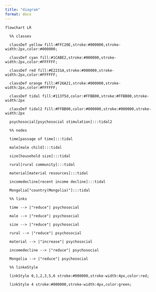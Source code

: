 ```yaml
---
title: "diagram"
format: docx
---
```


```mermaid

flowchart LR

  %% classes

  classDef yellow fill:#FFC20E,stroke:#000000,stroke-width:2px,color:#000000;
  
  classDef cyan fill:#1CABE2,stroke:#000000,stroke-width:2px,color:#FFFFFF;
  
  classDef red fill:#E2231A,stroke:#000000,stroke-width:2px,color:#FFFFFF;
  
  classDef orange fill:#F26A21,stroke:#000000,stroke-width:2px,color:#FFFFFF;

  classDef tidal fill:#113f5d,color:#FFBB00,stroke:#FFBB00,stroke-width:2px

  classDef tidal2 fill:#FFBB00,color:#000000,stroke:#000000,stroke-width:2px

  psychosocial[psychosocial stimulation]:::tidal2

  %% nodes

  time[passage of time]:::tidal  

  male[male child]:::tidal

  size[household size]:::tidal

  rural[rural community]:::tidal

  material[material resources]:::tidal

  incomedecline[recent income decline]:::tidal

  Mongolia["country(Mongolia)"]:::tidal

  %% links

  time --> |"reduce"| psychosocial

  male --> |"reduce"| psychosocial

  size --> |"reduce"| psychosocial

  rural --> |"reduce"| psychosocial

  material --> |"increase"| psychosocial

  incomedecline --> |"reduce"| psychosocial

  Mongolia --> |"reduce"| psychosocial

  %% linkeStyle

  linkStyle 0,1,2,3,5,6 stroke:#000000,stroke-width:4px,color:red;

  linkStyle 4 stroke:#000000,stroke-width:4px,color:green;

```
